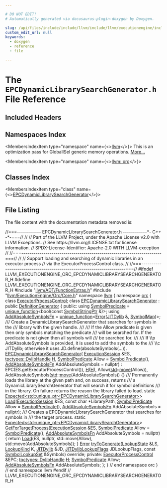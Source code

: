 ```yaml
---

# DO NOT EDIT!
# Automatically generated via docusaurus-plugin-doxygen by Doxygen.

slug: /api/files/include/include/llvm/include/llvm/executionengine/include/llvm/executionengine/orc/epcdynamiclibrarysearchgenerator-h
custom_edit_url: null
keywords:
  - doxygen
  - reference
  - file

---
```





# The `EPCDynamicLibrarySearchGenerator.h` File Reference

<DoxygenPage pluginConfig={pluginConfig}>



## Included Headers

<IncludesList>
<IncludesListItem
  filePath="llvm/ADT/FunctionExtras.h"
  permalink="/docs/api/files/include/include/llvm/include/llvm/adt/functionextras-h"
  isLocal="true" />
<IncludesListItem
  filePath="llvm/ExecutionEngine/Orc/Core.h"
  permalink="/docs/api/files/include/include/llvm/include/llvm/executionengine/include/llvm/executionengine/orc/core-h"
  isLocal="true" />
</IncludesList>

## Namespaces Index

<MembersIndex>

<MembersIndexItem
  type="namespace"
  name={<><a href="/docs/api/namespaces/llvm">llvm</a></>}>
This is an optimization pass for GlobalISel generic memory operations. <a href="/docs/api/namespaces/llvm/#details">More...</a>
</MembersIndexItem>

<MembersIndexItem
  type="namespace"
  name={<><a href="/docs/api/namespaces/llvm/orc">llvm::orc</a></>}>
</MembersIndexItem>

</MembersIndex>

## Classes Index

<MembersIndex>

<MembersIndexItem
  type="class"
  name={<><a href="/docs/api/classes/llvm/orc/epcdynamiclibrarysearchgenerator">EPCDynamicLibrarySearchGenerator</a></>}>
</MembersIndexItem>

</MembersIndex>


## File Listing

The file content with the documentation metadata removed is:

<ProgramListing>

<Link id="l00001" /><CodeLine lineNumber="1"><Highlight kind="comment">//===------------ EPCDynamicLibrarySearchGenerator.h ------------&#42;- C++ -&#42;-===//</Highlight><Highlight kind="normal"></Highlight></CodeLine>
<Link id="l00002" /><CodeLine lineNumber="2"><Highlight kind="normal"></Highlight><Highlight kind="comment">//</Highlight><Highlight kind="normal"></Highlight></CodeLine>
<Link id="l00003" /><CodeLine lineNumber="3"><Highlight kind="normal"></Highlight><Highlight kind="comment">// Part of the LLVM Project, under the Apache License v2.0 with LLVM Exceptions.</Highlight><Highlight kind="normal"></Highlight></CodeLine>
<Link id="l00004" /><CodeLine lineNumber="4"><Highlight kind="normal"></Highlight><Highlight kind="comment">// See https://llvm.org/LICENSE.txt for license information.</Highlight><Highlight kind="normal"></Highlight></CodeLine>
<Link id="l00005" /><CodeLine lineNumber="5"><Highlight kind="normal"></Highlight><Highlight kind="comment">// SPDX-License-Identifier: Apache-2.0 WITH LLVM-exception</Highlight><Highlight kind="normal"></Highlight></CodeLine>
<Link id="l00006" /><CodeLine lineNumber="6"><Highlight kind="normal"></Highlight><Highlight kind="comment">//</Highlight><Highlight kind="normal"></Highlight></CodeLine>
<Link id="l00007" /><CodeLine lineNumber="7"><Highlight kind="normal"></Highlight><Highlight kind="comment">//===----------------------------------------------------------------------===//</Highlight><Highlight kind="normal"></Highlight></CodeLine>
<Link id="l00008" /><CodeLine lineNumber="8"><Highlight kind="normal"></Highlight><Highlight kind="comment">//</Highlight><Highlight kind="normal"></Highlight></CodeLine>
<Link id="l00009" /><CodeLine lineNumber="9"><Highlight kind="normal"></Highlight><Highlight kind="comment">// Support loading and searching of dynamic libraries in an executor process</Highlight><Highlight kind="normal"></Highlight></CodeLine>
<Link id="l00010" /><CodeLine lineNumber="10"><Highlight kind="normal"></Highlight><Highlight kind="comment">// via the ExecutorProcessControl class.</Highlight><Highlight kind="normal"></Highlight></CodeLine>
<Link id="l00011" /><CodeLine lineNumber="11"><Highlight kind="normal"></Highlight><Highlight kind="comment">//</Highlight><Highlight kind="normal"></Highlight></CodeLine>
<Link id="l00012" /><CodeLine lineNumber="12"><Highlight kind="normal"></Highlight><Highlight kind="comment">//===----------------------------------------------------------------------===//</Highlight><Highlight kind="normal"></Highlight></CodeLine>
<Link id="l00013" /><CodeLine lineNumber="13"><Highlight kind="normal"></Highlight></CodeLine>
<Link id="l00014" /><CodeLine lineNumber="14"><Highlight kind="normal"></Highlight><Highlight kind="preprocessor">#ifndef LLVM&#95;EXECUTIONENGINE&#95;ORC&#95;EPCDYNAMICLIBRARYSEARCHGENERATOR&#95;H</Highlight><Highlight kind="normal"></Highlight></CodeLine>
<Link id="l00015" /><CodeLine lineNumber="15"><Highlight kind="normal"></Highlight><Highlight kind="preprocessor">#define LLVM&#95;EXECUTIONENGINE&#95;ORC&#95;EPCDYNAMICLIBRARYSEARCHGENERATOR&#95;H</Highlight><Highlight kind="normal"></Highlight></CodeLine>
<Link id="l00016" /><CodeLine lineNumber="16"><Highlight kind="normal"></Highlight></CodeLine>
<Link id="l00017" /><CodeLine lineNumber="17"><Highlight kind="normal"></Highlight><Highlight kind="preprocessor">#include &quot;<a href="/docs/api/files/include/include/llvm/include/llvm/adt/functionextras-h">llvm/ADT/FunctionExtras.h</a>&quot;</Highlight><Highlight kind="normal"></Highlight></CodeLine>
<Link id="l00018" /><CodeLine lineNumber="18"><Highlight kind="normal"></Highlight><Highlight kind="preprocessor">#include &quot;<a href="/docs/api/files/include/include/llvm/include/llvm/executionengine/include/llvm/executionengine/orc/core-h">llvm/ExecutionEngine/Orc/Core.h</a>&quot;</Highlight><Highlight kind="normal"></Highlight></CodeLine>
<Link id="l00019" /><CodeLine lineNumber="19"><Highlight kind="normal"></Highlight></CodeLine>
<Link id="l00020" /><CodeLine lineNumber="20"><Highlight kind="normal"></Highlight><Highlight kind="keyword">namespace </Highlight><Highlight kind="normal"><a href="/docs/api/namespaces/llvm">llvm</a> &#123;</Highlight></CodeLine>
<Link id="l00021" /><CodeLine lineNumber="21"><Highlight kind="normal"></Highlight><Highlight kind="keyword">namespace </Highlight><Highlight kind="normal"><a href="/docs/api/namespaces/llvm/orc">orc</a> &#123;</Highlight></CodeLine>
<Link id="l00022" /><CodeLine lineNumber="22"><Highlight kind="normal"></Highlight></CodeLine>
<Link id="l00023" /><CodeLine lineNumber="23"><Highlight kind="normal"></Highlight><Highlight kind="keyword">class </Highlight><Highlight kind="normal"><a href="/docs/api/classes/llvm/orc/executorprocesscontrol">ExecutorProcessControl</a>;</Highlight></CodeLine>
<Link id="l00024" /><CodeLine lineNumber="24"><Highlight kind="normal"></Highlight></CodeLine>
<Link id="l00025" /><CodeLine lineNumber="25" lineLink="/docs/api/classes/llvm/orc/epcdynamiclibrarysearchgenerator"><Highlight kind="normal"></Highlight><Highlight kind="keyword">class </Highlight><Highlight kind="normal"><a href="/docs/api/classes/llvm/orc/epcdynamiclibrarysearchgenerator/#af9de54b6e1a0704874430d55c7a5b069">EPCDynamicLibrarySearchGenerator</a> : </Highlight><Highlight kind="keyword">public</Highlight><Highlight kind="normal"> <a href="/docs/api/classes/llvm/orc/definitiongenerator">DefinitionGenerator</a> &#123;</Highlight></CodeLine>
<Link id="l00026" /><CodeLine lineNumber="26"><Highlight kind="normal"></Highlight><Highlight kind="keyword">public</Highlight><Highlight kind="normal">:</Highlight></CodeLine>
<Link id="l00027" /><CodeLine lineNumber="27" lineLink="/docs/api/classes/llvm/orc/epcdynamiclibrarysearchgenerator/#a451bf5760fcb04c7a63fcbe745ac7b17"><Highlight kind="normal">  </Highlight><Highlight kind="keyword">using </Highlight><Highlight kind="normal"><a href="/docs/api/classes/llvm/orc/epcdynamiclibrarysearchgenerator/#a451bf5760fcb04c7a63fcbe745ac7b17">SymbolPredicate</a> = <a href="/docs/api/classes/llvm/unique-function">unique&#95;function</a>&lt;bool(</Highlight><Highlight kind="keyword">const</Highlight><Highlight kind="normal"> <a href="/docs/api/classes/llvm/orc/symbolstringptr">SymbolStringPtr</a> &amp;)&gt;;</Highlight></CodeLine>
<Link id="l00028" /><CodeLine lineNumber="28" lineLink="/docs/api/classes/llvm/orc/epcdynamiclibrarysearchgenerator/#ac870c7932e4bf13d01b19e0e611d96a0"><Highlight kind="normal">  </Highlight><Highlight kind="keyword">using </Highlight><Highlight kind="normal"><a href="/docs/api/classes/llvm/orc/epcdynamiclibrarysearchgenerator/#ac870c7932e4bf13d01b19e0e611d96a0">AddAbsoluteSymbolsFn</a> = <a href="/docs/api/classes/llvm/unique-function">unique&#95;function</a>&lt;<a href="/docs/api/namespaces/llvm/#ac226f3d2b9ca090171a8e0a8cb92c343a902b0d55fddef6f8d651fe1035b7d4bd">Error</a>(<a href="/docs/api/classes/llvm/orc/jitdylib">JITDylib</a> &amp;, <a href="/docs/api/namespaces/llvm/orc/#a8ab9a099de556e888c5f92a4fe49d2fa">SymbolMap</a>)&gt;;</Highlight></CodeLine>
<Link id="l00029" /><CodeLine lineNumber="29"><Highlight kind="normal"></Highlight><Highlight kind="comment"></Highlight></CodeLine>
<Link id="l00030" /><CodeLine lineNumber="30"><Highlight kind="comment">  /// Create a DynamicLibrarySearchGenerator that searches for symbols in the</Highlight></CodeLine>
<Link id="l00031" /><CodeLine lineNumber="31"><Highlight kind="comment">  /// library with the given handle.</Highlight></CodeLine>
<Link id="l00032" /><CodeLine lineNumber="32"><Highlight kind="comment">  ///</Highlight></CodeLine>
<Link id="l00033" /><CodeLine lineNumber="33"><Highlight kind="comment">  /// If the Allow predicate is given then only symbols matching the predicate</Highlight></CodeLine>
<Link id="l00034" /><CodeLine lineNumber="34"><Highlight kind="comment">  /// will be searched for. If the predicate is not given then all symbols will</Highlight></CodeLine>
<Link id="l00035" /><CodeLine lineNumber="35"><Highlight kind="comment">  /// be searched for.</Highlight></CodeLine>
<Link id="l00036" /><CodeLine lineNumber="36"><Highlight kind="comment">  ///</Highlight></CodeLine>
<Link id="l00037" /><CodeLine lineNumber="37"><Highlight kind="comment">  /// If \\p AddAbsoluteSymbols is provided, it is used to add the symbols to the</Highlight></CodeLine>
<Link id="l00038" /><CodeLine lineNumber="38"><Highlight kind="comment">  /// \\c JITDylib; otherwise it uses JD.define(absoluteSymbols(...)).</Highlight><Highlight kind="normal"></Highlight></CodeLine>
<Link id="l00039" /><CodeLine lineNumber="39" lineLink="/docs/api/classes/llvm/orc/epcdynamiclibrarysearchgenerator/#af9de54b6e1a0704874430d55c7a5b069"><Highlight kind="normal">  <a href="/docs/api/classes/llvm/orc/epcdynamiclibrarysearchgenerator/#af9de54b6e1a0704874430d55c7a5b069">EPCDynamicLibrarySearchGenerator</a>(</Highlight></CodeLine>
<Link id="l00040" /><CodeLine lineNumber="40"><Highlight kind="normal">      <a href="/docs/api/classes/llvm/orc/definitiongenerator/#ae073d99ba71b23b530556f075655fc61">ExecutionSession</a> &amp;ES, <a href="/docs/api/namespaces/llvm/orc/tpctypes/#a791ec0843cc10da4c64ae6d79f8381d8">tpctypes::DylibHandle</a> <a href="/docs/api/files/lib/lib/support/md5-cpp/#ae42219072d798876e6b08e6b78614ff6">H</a>,</Highlight></CodeLine>
<Link id="l00041" /><CodeLine lineNumber="41"><Highlight kind="normal">      <a href="/docs/api/classes/llvm/orc/epcdynamiclibrarysearchgenerator/#a451bf5760fcb04c7a63fcbe745ac7b17">SymbolPredicate</a> Allow = <a href="/docs/api/classes/llvm/orc/epcdynamiclibrarysearchgenerator/#a451bf5760fcb04c7a63fcbe745ac7b17">SymbolPredicate</a>(),</Highlight></CodeLine>
<Link id="l00042" /><CodeLine lineNumber="42"><Highlight kind="normal">      <a href="/docs/api/classes/llvm/orc/epcdynamiclibrarysearchgenerator/#ac870c7932e4bf13d01b19e0e611d96a0">AddAbsoluteSymbolsFn</a> AddAbsoluteSymbols = </Highlight><Highlight kind="keyword">nullptr</Highlight><Highlight kind="normal">)</Highlight></CodeLine>
<Link id="l00043" /><CodeLine lineNumber="43"><Highlight kind="normal">      : EPC(ES.getExecutorProcessControl()), <a href="/docs/api/files/lib/lib/support/md5-cpp/#ae42219072d798876e6b08e6b78614ff6">H</a>(<a href="/docs/api/files/lib/lib/support/md5-cpp/#ae42219072d798876e6b08e6b78614ff6">H</a>), Allow(<a href="/docs/api/namespaces/std">std</a>::<a href="/docs/api/namespaces/llvm/#abfc9c7ecf70f66901e439f7c04ef3dbb">move</a>(Allow)),</Highlight></CodeLine>
<Link id="l00044" /><CodeLine lineNumber="44"><Highlight kind="normal">        AddAbsoluteSymbols(<a href="/docs/api/namespaces/std">std</a>::<a href="/docs/api/namespaces/llvm/#abfc9c7ecf70f66901e439f7c04ef3dbb">move</a>(AddAbsoluteSymbols)) &#123;&#125;</Highlight></CodeLine>
<Link id="l00045" /><CodeLine lineNumber="45"><Highlight kind="normal"></Highlight><Highlight kind="comment"></Highlight></CodeLine>
<Link id="l00046" /><CodeLine lineNumber="46"><Highlight kind="comment">  /// Permanently loads the library at the given path and, on success, returns</Highlight></CodeLine>
<Link id="l00047" /><CodeLine lineNumber="47"><Highlight kind="comment">  /// a DynamicLibrarySearchGenerator that will search it for symbol definitions</Highlight></CodeLine>
<Link id="l00048" /><CodeLine lineNumber="48"><Highlight kind="comment">  /// in the library. On failure returns the reason the library failed to load.</Highlight><Highlight kind="normal"></Highlight></CodeLine>
<Link id="l00049" /><CodeLine lineNumber="49"><Highlight kind="normal">  </Highlight><Highlight kind="keyword">static</Highlight><Highlight kind="normal"> <a href="/docs/api/classes/llvm/expected">Expected&lt;std::unique&#95;ptr&lt;EPCDynamicLibrarySearchGenerator&gt;</a>&gt;</Highlight></CodeLine>
<Link id="l00050" /><CodeLine lineNumber="50"><Highlight kind="normal">  <a href="/docs/api/classes/llvm/orc/epcdynamiclibrarysearchgenerator/#a0be4b6ee27375703c0be30f0b730d0ba">Load</a>(<a href="/docs/api/classes/llvm/orc/executionsession">ExecutionSession</a> &amp;ES, </Highlight><Highlight kind="keyword">const</Highlight><Highlight kind="normal"> </Highlight><Highlight kind="keywordtype">char</Highlight><Highlight kind="normal"> &#42;LibraryPath,</Highlight></CodeLine>
<Link id="l00051" /><CodeLine lineNumber="51"><Highlight kind="normal">       <a href="/docs/api/classes/llvm/orc/epcdynamiclibrarysearchgenerator/#a451bf5760fcb04c7a63fcbe745ac7b17">SymbolPredicate</a> Allow = <a href="/docs/api/classes/llvm/orc/epcdynamiclibrarysearchgenerator/#a451bf5760fcb04c7a63fcbe745ac7b17">SymbolPredicate</a>(),</Highlight></CodeLine>
<Link id="l00052" /><CodeLine lineNumber="52"><Highlight kind="normal">       <a href="/docs/api/classes/llvm/orc/epcdynamiclibrarysearchgenerator/#ac870c7932e4bf13d01b19e0e611d96a0">AddAbsoluteSymbolsFn</a> AddAbsoluteSymbols = </Highlight><Highlight kind="keyword">nullptr</Highlight><Highlight kind="normal">);</Highlight></CodeLine>
<Link id="l00053" /><CodeLine lineNumber="53"><Highlight kind="normal"></Highlight><Highlight kind="comment"></Highlight></CodeLine>
<Link id="l00054" /><CodeLine lineNumber="54"><Highlight kind="comment">  /// Creates a EPCDynamicLibrarySearchGenerator that searches for symbols in</Highlight></CodeLine>
<Link id="l00055" /><CodeLine lineNumber="55"><Highlight kind="comment">  /// the target process.</Highlight><Highlight kind="normal"></Highlight></CodeLine>
<Link id="l00056" /><CodeLine lineNumber="56"><Highlight kind="normal">  </Highlight><Highlight kind="keyword">static</Highlight><Highlight kind="normal"> <a href="/docs/api/classes/llvm/expected">Expected&lt;std::unique&#95;ptr&lt;EPCDynamicLibrarySearchGenerator&gt;</a>&gt;</Highlight></CodeLine>
<Link id="l00057" /><CodeLine lineNumber="57" lineLink="/docs/api/classes/llvm/orc/epcdynamiclibrarysearchgenerator/#a2df05e3d58c3066d603ca3276b873011"><Highlight kind="normal">  <a href="/docs/api/classes/llvm/orc/epcdynamiclibrarysearchgenerator/#a2df05e3d58c3066d603ca3276b873011">GetForTargetProcess</a>(<a href="/docs/api/classes/llvm/orc/definitiongenerator/#ae073d99ba71b23b530556f075655fc61">ExecutionSession</a> &amp;ES,</Highlight></CodeLine>
<Link id="l00058" /><CodeLine lineNumber="58"><Highlight kind="normal">                      <a href="/docs/api/classes/llvm/orc/epcdynamiclibrarysearchgenerator/#a451bf5760fcb04c7a63fcbe745ac7b17">SymbolPredicate</a> Allow = <a href="/docs/api/classes/llvm/orc/epcdynamiclibrarysearchgenerator/#a451bf5760fcb04c7a63fcbe745ac7b17">SymbolPredicate</a>(),</Highlight></CodeLine>
<Link id="l00059" /><CodeLine lineNumber="59"><Highlight kind="normal">                      <a href="/docs/api/classes/llvm/orc/epcdynamiclibrarysearchgenerator/#ac870c7932e4bf13d01b19e0e611d96a0">AddAbsoluteSymbolsFn</a> AddAbsoluteSymbols = </Highlight><Highlight kind="keyword">nullptr</Highlight><Highlight kind="normal">) &#123;</Highlight></CodeLine>
<Link id="l00060" /><CodeLine lineNumber="60"><Highlight kind="normal">    </Highlight><Highlight kind="keywordflow">return</Highlight><Highlight kind="normal"> <a href="/docs/api/classes/llvm/orc/epcdynamiclibrarysearchgenerator/#a0be4b6ee27375703c0be30f0b730d0ba">Load</a>(ES, </Highlight><Highlight kind="keyword">nullptr</Highlight><Highlight kind="normal">, std::move(Allow), std::move(AddAbsoluteSymbols));</Highlight></CodeLine>
<Link id="l00061" /><CodeLine lineNumber="61"><Highlight kind="normal">  &#125;</Highlight></CodeLine>
<Link id="l00062" /><CodeLine lineNumber="62"><Highlight kind="normal"></Highlight></CodeLine>
<Link id="l00063" /><CodeLine lineNumber="63"><Highlight kind="normal">  <a href="/docs/api/classes/llvm/error">Error</a> <a href="/docs/api/classes/llvm/orc/epcdynamiclibrarysearchgenerator/#acd769134fc784667d68b675ee79b609d">tryToGenerate</a>(<a href="/docs/api/classes/llvm/orc/lookupstate">LookupState</a> &amp;LS, <a href="/docs/api/namespaces/llvm/orc/#ac17672ae6b70c781cc77713e88d698eb">LookupKind</a> K, <a href="/docs/api/classes/llvm/orc/jitdylib">JITDylib</a> &amp;JD,</Highlight></CodeLine>
<Link id="l00064" /><CodeLine lineNumber="64"><Highlight kind="normal">                      <a href="/docs/api/namespaces/llvm/orc/#a7cb1d8cb0ab2329f032d69d79498c81d">JITDylibLookupFlags</a> JDLookupFlags,</Highlight></CodeLine>
<Link id="l00065" /><CodeLine lineNumber="65"><Highlight kind="normal">                      </Highlight><Highlight kind="keyword">const</Highlight><Highlight kind="normal"> <a href="/docs/api/classes/llvm/orc/symbollookupset">SymbolLookupSet</a> &amp;Symbols) </Highlight><Highlight kind="keyword">override</Highlight><Highlight kind="normal">;</Highlight></CodeLine>
<Link id="l00066" /><CodeLine lineNumber="66"><Highlight kind="normal"></Highlight></CodeLine>
<Link id="l00067" /><CodeLine lineNumber="67"><Highlight kind="normal"></Highlight><Highlight kind="keyword">private</Highlight><Highlight kind="normal">:</Highlight></CodeLine>
<Link id="l00068" /><CodeLine lineNumber="68"><Highlight kind="normal">  <a href="/docs/api/classes/llvm/orc/executorprocesscontrol">ExecutorProcessControl</a> &amp;EPC;</Highlight></CodeLine>
<Link id="l00069" /><CodeLine lineNumber="69"><Highlight kind="normal">  <a href="/docs/api/namespaces/llvm/orc/tpctypes/#a791ec0843cc10da4c64ae6d79f8381d8">tpctypes::DylibHandle</a> <a href="/docs/api/files/lib/lib/support/md5-cpp/#ae42219072d798876e6b08e6b78614ff6">H</a>;</Highlight></CodeLine>
<Link id="l00070" /><CodeLine lineNumber="70"><Highlight kind="normal">  <a href="/docs/api/classes/llvm/orc/epcdynamiclibrarysearchgenerator/#a451bf5760fcb04c7a63fcbe745ac7b17">SymbolPredicate</a> Allow;</Highlight></CodeLine>
<Link id="l00071" /><CodeLine lineNumber="71"><Highlight kind="normal">  <a href="/docs/api/classes/llvm/orc/epcdynamiclibrarysearchgenerator/#ac870c7932e4bf13d01b19e0e611d96a0">AddAbsoluteSymbolsFn</a> AddAbsoluteSymbols;</Highlight></CodeLine>
<Link id="l00072" /><CodeLine lineNumber="72"><Highlight kind="normal">&#125;;</Highlight></CodeLine>
<Link id="l00073" /><CodeLine lineNumber="73"><Highlight kind="normal"></Highlight></CodeLine>
<Link id="l00074" /><CodeLine lineNumber="74"><Highlight kind="normal">&#125; </Highlight><Highlight kind="comment">// end namespace orc</Highlight><Highlight kind="normal"></Highlight></CodeLine>
<Link id="l00075" /><CodeLine lineNumber="75"><Highlight kind="normal">&#125; </Highlight><Highlight kind="comment">// end namespace llvm</Highlight><Highlight kind="normal"></Highlight></CodeLine>
<Link id="l00076" /><CodeLine lineNumber="76"><Highlight kind="normal"></Highlight></CodeLine>
<Link id="l00077" /><CodeLine lineNumber="77"><Highlight kind="normal"></Highlight><Highlight kind="preprocessor">#endif </Highlight><Highlight kind="comment">// LLVM&#95;EXECUTIONENGINE&#95;ORC&#95;EPCDYNAMICLIBRARYSEARCHGENERATOR&#95;H</Highlight><Highlight kind="normal"></Highlight></CodeLine>

</ProgramListing>


</DoxygenPage>
